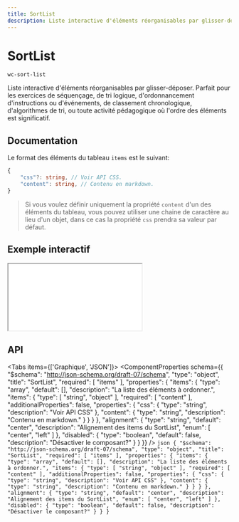 ```yaml
---
title: SortList
description: Liste interactive d'éléments réorganisables par glisser-déposer. Parfait pour les exercices de séquençage, de tri logique, d'ordonnancement d'instructions ou d'événements, de classement chronologique, d'algorithmes de tri, ou toute activité pédagogique où l'ordre des éléments est significatif.
---
```



# SortList

`wc-sort-list`

Liste interactive d'éléments réorganisables par glisser-déposer. Parfait pour les exercices de séquençage, de tri logique, d'ordonnancement d'instructions ou d'événements, de classement chronologique, d'algorithmes de tri, ou toute activité pédagogique où l'ordre des éléments est significatif.

## Documentation

Le format des éléments du tableau `items` est le suivant:

```typescript
{
    "css"?: string, // Voir API CSS.
    "content": string, // Contenu en markdown.
}
```

> Si vous voulez définir uniquement la propriété `content` d'un des éléments du tableau,
> vous pouvez utiliser une chaine de caractère au lieu d'un objet, dans ce cas la propriété
> `css` prendra sa valeur par défaut.

## Exemple interactif

<iframe
  src={useAbsoluteUrl('playground/components/wc-sort-list')}
  style={{ width: '100%', height: '700px', border: 'none' }}
></iframe>

## API

<Tabs items={['Graphique', 'JSON']}>
  <Tab>
    <ComponentProperties schema={{
  "$schema": "http://json-schema.org/draft-07/schema",
  "type": "object",
  "title": "SortList",
  "required": [
    "items"
  ],
  "properties": {
    "items": {
      "type": "array",
      "default": [],
      "description": "La liste des éléments à ordonner.",
      "items": {
        "type": [
          "string",
          "object"
        ],
        "required": [
          "content"
        ],
        "additionalProperties": false,
        "properties": {
          "css": {
            "type": "string",
            "description": "Voir API CSS"
          },
          "content": {
            "type": "string",
            "description": "Contenu en markdown."
          }
        }
      }
    },
    "alignment": {
      "type": "string",
      "default": "center",
      "description": "Alignement des items du SortList",
      "enum": [
        "center",
        "left"
      ]
    },
    "disabled": {
      "type": "boolean",
      "default": false,
      "description": "Désactiver le composant?"
    }
  }
}} />
  </Tab>
  <Tab>
    ```json
    {
  "$schema": "http://json-schema.org/draft-07/schema",
  "type": "object",
  "title": "SortList",
  "required": [
    "items"
  ],
  "properties": {
    "items": {
      "type": "array",
      "default": [],
      "description": "La liste des éléments à ordonner.",
      "items": {
        "type": [
          "string",
          "object"
        ],
        "required": [
          "content"
        ],
        "additionalProperties": false,
        "properties": {
          "css": {
            "type": "string",
            "description": "Voir API CSS"
          },
          "content": {
            "type": "string",
            "description": "Contenu en markdown."
          }
        }
      }
    },
    "alignment": {
      "type": "string",
      "default": "center",
      "description": "Alignement des items du SortList",
      "enum": [
        "center",
        "left"
      ]
    },
    "disabled": {
      "type": "boolean",
      "default": false,
      "description": "Désactiver le composant?"
    }
  }
}
    ```
  </Tab>
</Tabs>
